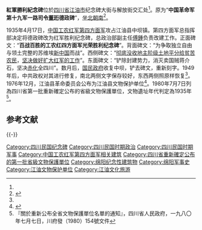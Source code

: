 {{四川省文物保護單位
|名稱 = 紅軍勝利紀念碑
|編號 = 13
|圖片 =[[File:四川绵阳江油的红军胜利纪念碑夜景.jpg|thumb]] 
|級別 = S1
|分類 = 
|時代 = 1935年
|地点 = [[四川省|四川省]][[江油縣|江油縣]]中壩（今江油市区中心<ref name="a1"/>）
|坐標 =
|登錄 = 1980年7月7日
}}

'''紅軍勝利紀念碑'''位於[[四川省|四川省]][[江油市|江油市]]纪念碑大街与解放街交汇处<ref name="a2" />。原为“'''中国革命军第十九军一路司令[[董宋珩|董珩]]德政碑'''”，[[坐北朝南|坐北朝南]]<ref name="a1">{{cite web |url = http://www.my.gov.cn/MYGOV/150607825712709632/20110517/566747.html |title = 红军在江油（故事篇）（四） |accessdate = 2017-04-13 |author =  |date = 2011-05-17 |website = 绵阳市人民政府网站 |language = zh-hans |archive-url = https://web.archive.org/web/20170413073241/http://www.my.gov.cn/MYGOV/150607825712709632/20110517/566747.html |archive-date = 2017-04-13 |dead-url = yes }}</ref>。

1935年4月17日，[[中国工农红军第四方面军|中国工农红军第四方面军]]攻占江油县中坝镇。第四方面军总指挥部决定将德政碑改为红军胜利纪念碑，总政治部副主任[[傅鍾|傅鍾]]负责改建工作。正面碑文：“'''百战百胜的工农红四方面军光荣胜利纪念碑'''”。背面碑文：“为争取独立自由与领土完整的苏维埃[[新中国|新中国]]而战”。西侧碑文：“[[土地改革运动|彻底没收地主阶级土地平分给贫苦农民]]，[[扩红|坚决做好扩大红军的工作]]”。东面碑文：“铲除封建势力，消灭卖国贼蒋介石，坚决[[赤化|赤化]]全四川”。数月后，[[国民政府|国民政府]]收复中坝，铲去碑文，重新刻字。1949年后，中共政权对其进行修复，南北两侧文字保存较好，东西两侧照原样恢复<ref name="a1"/>。1976年12月，江油县革命委员会公布为江油县文物保护单位<ref name="a2">{{cite web |url=http://www.myrb.net/html/2016/news/4/45206_2.html |title=央视纪录片《永远的长征》重温"红军在江油" |accessdate=2017-04-13 |author= |date=2016-04-18 |website=中国绵阳新闻网 |language=zh-hans |archive-date=2017-04-13 |archive-url=https://web.archive.org/web/20170413073150/http://www.myrb.net/html/2016/news/4/45206_2.html |dead-url=no }}</ref>。1980年7月7日列為四川省第一批重新確定公布的省級文物保護單位，文物遺址年代判定為1935年<ref>『關於重新公布全省文物保護單位名單的通知』，四川省人民政府，一九八〇年七月七日，川府發（1980）154號文件</ref>。

== 参考文献 ==
{{Reflist|30em}}

{{-}}
{{綿陽市境內的四川省文物保護單位}}
[[Category:四川民国纪念碑|Category:四川民国纪念碑]]
[[Category:四川民国时期政治|Category:四川民国时期政治]]
[[Category:四川民国时期军事|Category:四川民国时期军事]]
[[Category:中国工农红军第四方面军相关建筑|Category:中国工农红军第四方面军相关建筑]]
[[Category:四川省重新確定公布的第一批省級文物保護單位|Category:四川省重新確定公布的第一批省級文物保護單位]]
[[Category:绵阳纪念性建筑物|Category:绵阳纪念性建筑物]]
[[Category:绵阳军事史|Category:绵阳军事史]]
[[Category:江油文物保护单位|Category:江油文物保护单位]]
[[Category:江油文化旅游|Category:江油文化旅游]]